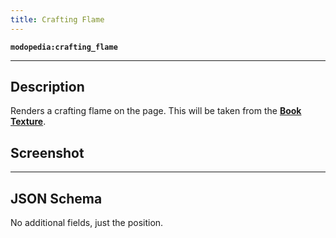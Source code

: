 ```yaml
---
title: Crafting Flame
---
```

**`modopedia:crafting_flame`**

---

## Description
Renders a crafting flame on the page. This will be taken from the **[Book Texture](../books/book-textures)**.

## Screenshot
<Asset location="modopedia:page_components/crafting_flame" width={580} height={364} />

---

## JSON Schema
No additional fields, just the position.
